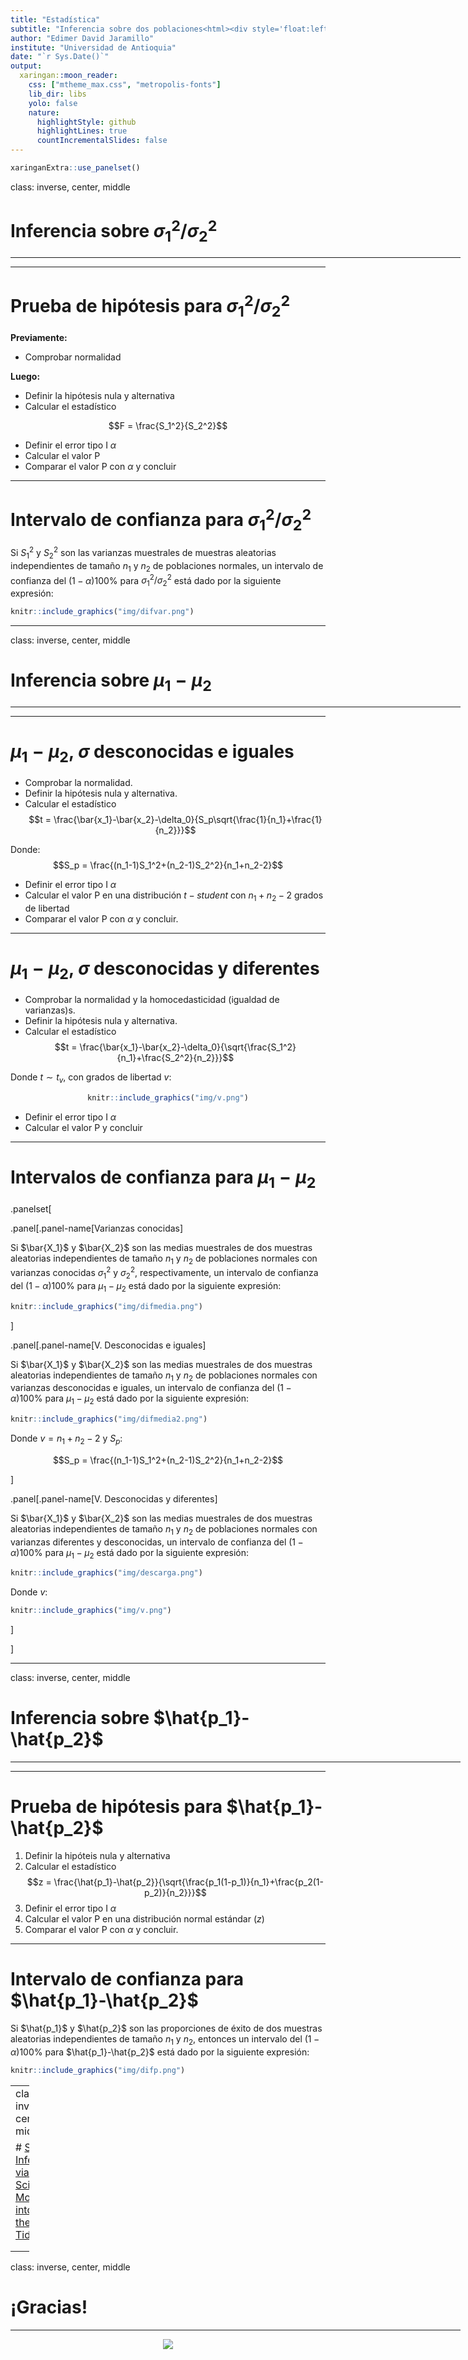 ```yaml
---
title: "Estadística"
subtitle: "Inferencia sobre dos poblaciones<html><div style='float:left'></div><hr color='#EB811B' size=1px width=800px></html>"
author: "Edimer David Jaramillo"
institute: "Universidad de Antioquia"
date: "`r Sys.Date()`"
output:
  xaringan::moon_reader:
    css: ["mtheme_max.css", "metropolis-fonts"]
    lib_dir: libs
    yolo: false
    nature:
      highlightStyle: github
      highlightLines: true
      countIncrementalSlides: false
---
```


```r
xaringanExtra::use_panelset()
```

class: inverse, center, middle

# Inferencia sobre $\sigma_1^2/\sigma_2^2$
<html><div style='float:left'></div><hr color='#EB811B' size=1px width=720px></html> 

---

# Prueba de hipótesis para $\sigma_1^2/\sigma_2^2$

**Previamente:**

  - Comprobar normalidad

**Luego:**

- Definir la hipótesis nula y alternativa 
- Calcular el estadístico

$$F = \frac{S_1^2}{S_2^2}$$

- Definir el error tipo I $\alpha$
- Calcular el valor P
- Comparar el valor P con $\alpha$ y concluir

---

# Intervalo de confianza para $\sigma^2_1/\sigma^2_2$

Si $S^2_1$ y $S^2_2$ son las varianzas muestrales de muestras aleatorias independientes de tamaño $n_1$ y $n_2$ de poblaciones normales, un intervalo de confianza del $(1-\alpha)100\%$ para $\sigma^2_1/\sigma^2_2$ está dado por la siguiente expresión:

```r
knitr::include_graphics("img/difvar.png")
```

---

class: inverse, center, middle

# Inferencia sobre $\mu_1 - \mu_2$
<html><div style='float:left'></div><hr color='#EB811B' size=1px width=720px></html> 

---

# $\mu_1 - \mu_2$, $\sigma$ desconocidas e iguales

- Comprobar la normalidad.
- Definir la hipótesis nula y alternativa.
- Calcular el estadístico
$$t = \frac{\bar{x_1}-\bar{x_2}-\delta_0}{S_p\sqrt{\frac{1}{n_1}+\frac{1}{n_2}}}$$

Donde: 
$$S_p = \frac{(n_1-1)S_1^2+(n_2-1)S_2^2}{n_1+n_2-2}$$

- Definir el error tipo I $\alpha$
- Calcular el valor P en una distribución $t-student$ con $n_1+n_2-2$ grados de libertad
- Comparar el valor P con $\alpha$ y concluir.

---

# $\mu_1 - \mu_2$, $\sigma$ desconocidas y diferentes

- Comprobar la normalidad y la homocedasticidad (igualdad de varianzas)s.
- Definir la hipótesis nula y alternativa.
- Calcular el estadístico
$$t = \frac{\bar{x_1}-\bar{x_2}-\delta_0}{\sqrt{\frac{S_1^2}{n_1}+\frac{S_2^2}{n_2}}}$$

Donde $t \sim t_v$, con grados de libertad $v$:

<center>
```r
knitr::include_graphics("img/v.png")
```
</center>

- Definir el error tipo I $\alpha$
- Calcular el valor P y concluir


---

# Intervalos de confianza para $\mu_1 - \mu_2$

.panelset[

.panel[.panel-name[Varianzas conocidas]

Si $\bar{X_1}$ y $\bar{X_2}$ son las medias muestrales de dos muestras aleatorias independientes de tamaño $n_1$ y $n_2$ de poblaciones normales con varianzas conocidas $\sigma^2_1$ y $\sigma^2_2$, respectivamente, un intervalo de confianza del $(1-\alpha)100\%$ para $\mu_1-\mu_2$ está dado por la siguiente expresión:

```r
knitr::include_graphics("img/difmedia.png")
```

]

.panel[.panel-name[V. Desconocidas e iguales]

Si $\bar{X_1}$ y $\bar{X_2}$ son las medias muestrales de dos muestras aleatorias independientes de tamaño $n_1$ y $n_2$ de poblaciones normales con varianzas desconocidas e iguales, un intervalo de confianza del $(1-\alpha)100\%$ para $\mu_1-\mu_2$ está dado por la siguiente expresión:

```r
knitr::include_graphics("img/difmedia2.png")
```

Donde $v = n_1 + n_2 - 2$ y $S_p$:

$$S_p = \frac{(n_1-1)S_1^2+(n_2-1)S_2^2}{n_1+n_2-2}$$

]

.panel[.panel-name[V. Desconocidas y diferentes]

Si $\bar{X_1}$ y $\bar{X_2}$ son las medias muestrales de dos muestras aleatorias independientes de tamaño $n_1$ y $n_2$ de poblaciones normales con varianzas diferentes y desconocidas, un intervalo de confianza del $(1-\alpha)100\%$ para $\mu_1-\mu_2$ está dado por la siguiente expresión:

```r
knitr::include_graphics("img/descarga.png")
```

Donde $v$:

```r
knitr::include_graphics("img/v.png")
```

]

]



---

class: inverse, center, middle

# Inferencia sobre $\hat{p_1}-\hat{p_2}$
<html><div style='float:left'></div><hr color='#EB811B' size=1px width=720px></html> 

---

# Prueba de hipótesis para $\hat{p_1}-\hat{p_2}$

1. Definir la hipóteis nula y alternativa
3. Calcular el estadístico
$$z = \frac{\hat{p_1}-\hat{p_2}}{\sqrt{\frac{p_1(1-p_1)}{n_1}+\frac{p_2(1-p_2)}{n_2}}}$$
4. Definir el error tipo I $\alpha$
5. Calcular el valor P en una distribución normal estándar ($z$)
6. Comparar el valor P con $\alpha$ y concluir.

---

# Intervalo de confianza para $\hat{p_1}-\hat{p_2}$

Si $\hat{p_1}$ y $\hat{p_2}$ son las proporciones de éxito de dos muestras aleatorias independientes de tamaño $n_1$ y $n_2$, entonces un intervalo del $(1-\alpha)100\%$ para $\hat{p_1}-\hat{p_2}$ está dado por la siguiente expresión:

```r
knitr::include_graphics("img/difp.png")
```



---
class: inverse, center, middle

# [Statistical Inference via Data Science: A ModernDive into R and the Tidyverse](https://moderndive.com/index.html)

<html><div style='float:left'></div><hr color='#EB811B' size=1px width=720px></html> 

<center>
<img src="https://d33wubrfki0l68.cloudfront.net/19dafd10a53785f1407566a1f3a09b29a6bab847/1e5f0/images/logos/book_cover.png" width = 300/>
</center>



---
class: inverse, center, middle

# ¡Gracias!

<html><div style='float:left'></div><hr color='#EB811B' size=1px width=720px></html> 

<center>
<img src="img/gracias.gif"/>
</center>

